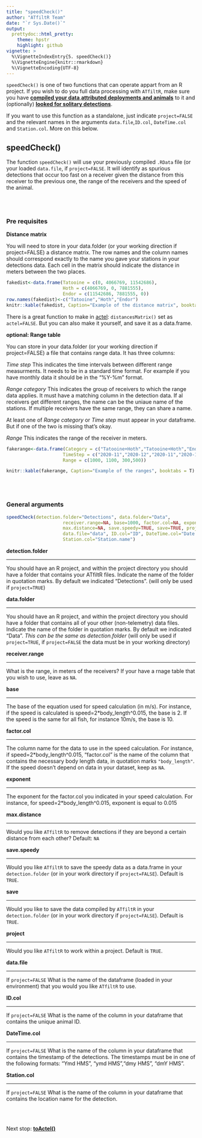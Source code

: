 ```yaml
---
title: "speedCheck()"
author: "ATfiltR Team"
date: "`r Sys.Date()`"
output:
  prettydoc::html_pretty:
    theme: hpstr
    highlight: github
vignette: >
  %\VignetteIndexEntry{5. speedCheck()}
  %\VignetteEngine{knitr::rmarkdown}
  %\VignetteEncoding{UTF-8}
---
```


`speedCheck()` is one of two functions that can operate appart from an R project.
If you wish to do you full data processing with `ATfiltR`, make sure you have [**compiled your data**](CompileDatavignette.html),[**attributed deployments and animals**](wWindowvignette.html) to it and (optionally) [**looked for solitary detections**](findSolovignette.html).

If you want to use this function as a standalone, just indicate `project=FALSE` and the relevant names in the arguments `data.file`,`ID.col`, `DateTime.col` and `Station.col`. More on this below.

## speedCheck()

The function `speedCheck()` will use your previously compiled `.RData` file (or your loaded `data.file`, if `project=FALSE`.
It will identify as spurious detections that occur too fast on a receiver given the distance from this receiver to the previous one, the range of the receivers and the speed of the animal.

<br />
<br />  

### Pre requisites  

**Distance matrix**

You will need to store in your data.folder (or your working direction if project=FALSE) a distance matrix. The row names and the column names should correspond exactly to the name you gave your stations in your detections data.
Each cell in the matrix should indicate the distance in meters between the two places.

```r
fakedist<-data.frame(Tatooine = c(0, 4066769, 11542686),
                     Hoth = c(4066769, 0, 7881555),
                     Endor = c(11542686, 7881555, 0))
row.names(fakedist)<-c("Tatooine","Hoth","Endor")
knitr::kable(fakedist, Caption="Example of the distance matrix", booktabs = T) 
```

There is a great function to make in [actel](https://github.com/hugomflavio/actel):  `distancesMatrix()` set as `actel=FALSE`.
But you can also make it yourself, and save it as a data.frame.


**optional: Range table**

You can store in your data.folder (or your working direction if project=FALSE) a file that contains range data. It has three columns:

*Time step*
This indicates the time intervals between different range measurments. It needs to be in a standard time format. For example if you have monthly data it should be in the "%Y-%m" format.

*Range category*
This indicates the group of receivers to which the range data applies. It must have a matching column in the detection data. If al receivers get different ranges, the name can be the uniaue name of the stations. If multiple receivers have the same range, they can share a name.

At least one of *Range category* or *Time step* must appear in your dataframe. But if one of the two is missing that's okay.

*Range*
This indicates the range of the receiver in meters.


```r
fakerange<-data.frame(Category = c("Tatooine+Hoth","Tatooine+Hoth","Endor","Endor"),
                     TimeStep = c("2020-11","2020-12","2020-11","2020-12"),
                     Range = c(1000, 1100, 300,500))

knitr::kable(fakerange, Caption="Example of the ranges", booktabs = T) 

```
<br />
<br />  

### General arguments  

```r
speedCheck(detection.folder="Detections", data.folder="Data",
                     receiver.range=NA, base=1000, factor.col=NA, exponent=NA,
                     max.distance=NA, save.speedy=TRUE, save=TRUE, project=TRUE,
                     data.file="data", ID.col="ID", DateTime.col="Date.and.Time",
                     Station.col="Station.name")
```

**detection.folder**  
<hr />

You should have an R project, and within the project directory you should have a folder that contains your ATfiltR files. Indicate the name of the folder in quotation marks. By default we indicated "Detections". (will only be used if `project=TRUE`)

**data.folder**  
<hr />

You should have an R project, and within the project directory you should have a folder that contains all of your other (non-telemetry) data files. Indicate the name of the folder in quotation marks. By default we indicated "Data". *This can be the same as detection.folder* (will only be used if `project=TRUE`, if `project=FALSE` the data must be in your working directory)


**receiver.range**  
<hr />
What is the range, in meters of the receivers? If your have a rnage table that you wish to use, leave as `NA`.


**base**  
<hr />

The base of the equation used for speed calculation (in m/s). For instance, if the speed is calculated is speed=2*body_length^0.015, the base is 2. If the speed is the same for all fish, for instance 10m/s, the base is 10.


**factor.col**  
<hr />

The column name for the data to use in the speed calculation. For instance, if speed=2*body_length^0.015, “factor.col” is the name of the column that contains the necessary body length data, in quotation marks `"body_length"`. If the speed doesn't depend on data in your dataset, keep as `NA`.

**exponent**  
<hr />

The exponent for the factor.col you indicated in your speed calculation. For instance, for speed=2*body_length^0.015, exponent is equal to 0.015

**max.distance**  
<hr />

Would you like `ATfiltR` to remove detections if they are beyond a certain distance from each other?  Default: `NA`


**save.speedy**  
<hr />

Would you like `ATfiltR` to save the speedy data as a data.frame in your `detection.folder` (or in your work directory if `project=FALSE`). Default is `TRUE`.


**save**  
<hr />

Would you like to save the data compiled by `ATfiltR` in your `detection.folder` (or in your work directory if `project=FALSE`). Default is `TRUE`.



**project**  
<hr />

Would you like `ATfiltR` to work within a project. Default is `TRUE`.

**data.file**  
<hr />

If `project=FALSE` What is the name of the dataframe (loaded in your environment) that you would you like `ATfiltR` to use.

**ID.col**  
<hr />

If `project=FALSE` What is the name of the column in your dataframe that contains the unique animal ID.

**DateTime.col**  
<hr />

If `project=FALSE` What is the name of the column in your dataframe that contains the timestamp of the detections. The timestamps must be in one of the following formats: "Ymd HMS", "ymd HMS","dmy HMS", "dmY HMS".

**Station.col**  
<hr />

If `project=FALSE` What is the name of the column in your dataframe that contains the location name for the detection.


<br />
<br />  

Next stop: [**toActel()**](toActelVignette.html)
